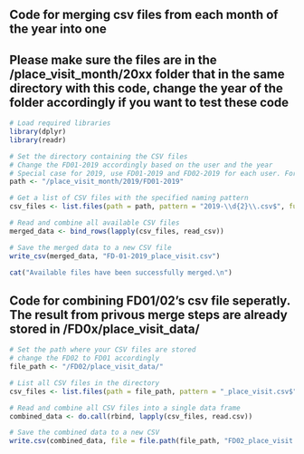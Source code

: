 ## Code for merging csv files from each month of the year into one 
## Please make sure the files are in the /place_visit_month/20xx folder that in the same directory with this code, change the year of the folder accordingly if you want to test these code
```{r}
# Load required libraries
library(dplyr)
library(readr)

# Set the directory containing the CSV files
# Change the FD01-2019 accordingly based on the user and the year
# Special case for 2019, use FD01-2019 and FD02-2019 for each user. For all the other years, change FD0x-2019 to 20xxTotal
path <- "/place_visit_month/2019/FD01-2019"  

# Get a list of CSV files with the specified naming pattern
csv_files <- list.files(path = path, pattern = "2019-\\d{2}\\.csv$", full.names = TRUE)

# Read and combine all available CSV files
merged_data <- bind_rows(lapply(csv_files, read_csv))

# Save the merged data to a new CSV file
write_csv(merged_data, "FD-01-2019_place_visit.csv")

cat("Available files have been successfully merged.\n")
```
## Code for combining FD01/02's csv file seperatly. The result from privous merge steps are already stored in /FD0x/place_visit_data/
```{r}
# Set the path where your CSV files are stored
# change the FD02 to FD01 accordingly
file_path <- "/FD02/place_visit_data/" 

# List all CSV files in the directory
csv_files <- list.files(path = file_path, pattern = "_place_visit.csv$", full.names = TRUE)

# Read and combine all CSV files into a single data frame
combined_data <- do.call(rbind, lapply(csv_files, read.csv))

# Save the combined data to a new CSV
write.csv(combined_data, file = file.path(file_path, "FD02_place_visit.csv"), row.names = FALSE)
```
